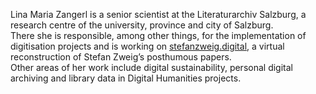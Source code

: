 Lina Maria Zangerl is a senior scientist at the Literaturarchiv Salzburg, a research centre of the university, province and city of Salzburg. \
There she is responsible, among other things, for the implementation of digitisation projects and is working on [stefanzweig.digital](https://stefan-zweig.com/stefan-zweig-digital/), a virtual reconstruction of Stefan Zweig’s posthumous papers. \
Other areas of her work include digital sustainability, personal digital archiving and library data in Digital Humanities projects.
